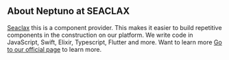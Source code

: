 
<Meta title="Docs/Welcome" />

## About Neptuno at SEACLAX

[Seaclax](https://seaclax.com) this is a component provider. This makes it easier to build repetitive 
components in the construction on our platform. We write code in JavaScript, Swift, Elixir, Typescript, 
Flutter and more. Want to learn more 
[Go to our official page](https://seaclax.com) to learn more.